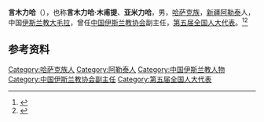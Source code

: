 '''言木力哈'''（{{bd|1908年||1986年|}}），也称'''言木力哈·木甫提'''、'''亚米力哈'''，男，[[哈萨克族|哈萨克族]]，[[新疆|新疆]][[阿勒泰地区|阿勒泰]]人，中国[[伊斯兰教|伊斯兰教]][[大毛拉|大毛拉]]，曾任[[中国伊斯兰教协会|中国伊斯兰教协会]]副主任，[[第五届全国人大代表|第五届全国人大代表]]。<ref>{{Cite book|title=新疆百科知识辞典|author=蒲开夫, 朱一凡, 李行力主编|publisher=陕西人民出版社|year=2006|isbn=|location=西安|pages=}}</ref><ref>{{Cite book|title=中华人民共和国职官志|author=何虎生, 李耀东, 向常福主编|publisher=中国社会出版社|year=2003|isbn=9787800883934|location=北京|pages=}}</ref>

== 参考资料 ==
{{reflist}}

{{中国人物小作品}}
{{Navboxes
| title  = 言木力哈在[[中国伊斯兰教协会|中国伊斯兰教协会]]的职务
| list1  =
{{中国伊斯兰教协会第二届委员会}}
{{中国伊斯兰教协会第三届委员会}}
{{中国伊斯兰教协会第四届委员会}}
}}

{{Authority control}}
{{DEFAULTSORT:Y}}
[[Category:哈萨克族人|Category:哈萨克族人]]
[[Category:阿勒泰人|Category:阿勒泰人]]
[[Category:中国伊斯兰教人物|Category:中国伊斯兰教人物]]
[[Category:中国伊斯兰教协会副主任|Category:中国伊斯兰教协会副主任]]
[[Category:第五届全国人大代表|Category:第五届全国人大代表]]